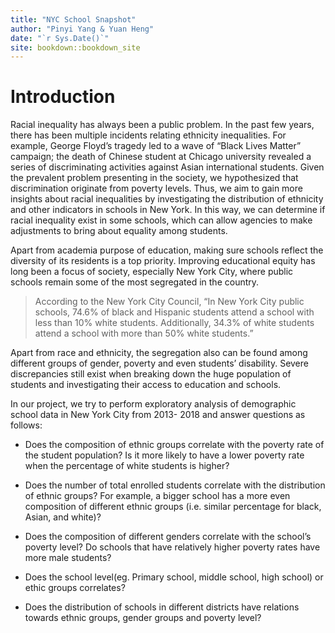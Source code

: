 ```yaml
--- 
title: "NYC School Snapshot"
author: "Pinyi Yang & Yuan Heng"
date: "`r Sys.Date()`"
site: bookdown::bookdown_site
---
```


# Introduction
Racial inequality has always been a public problem. In the past few years, there has been multiple incidents relating ethnicity inequalities. For example, George Floyd's tragedy led to a wave of "Black Lives Matter" campaign; the death of Chinese student at Chicago university revealed a series of discriminating activities against Asian international students. Given the prevalent problem presenting in the society, we hypothesized that discrimination originate from poverty levels. Thus, we aim to gain more insights about racial inequalities by investigating the distribution of ethnicity and other indicators in schools in New York. In this way, we can determine if racial inequality exist in some schools, which can allow agencies to make adjustments to bring about equality among students.

Apart from academia purpose of education, making sure schools reflect the diversity of its residents is a top priority. Improving educational equity has long been a focus of society, especially New York City, where public schools remain some of the most segregated in the country. 

> According to the New York City Council, "In New York City public schools, 74.6% of black and Hispanic students attend a school with less than 10% white students. Additionally, 34.3% of white students attend a school with more than 50% white students."

Apart from race and ethnicity, the segregation also can be found among different groups of gender, poverty and even students' disability. Severe discrepancies still exist when breaking down the huge population of students and investigating their access to education and schools. 

In our project, we try to perform exploratory analysis of demographic school data in New York City from 2013- 2018 and answer questions as follows:

* Does the composition of ethnic groups correlate with the poverty rate of the student population? Is it more likely to have a lower poverty rate when the percentage of white students is higher?

* Does the number of total enrolled students correlate with the distribution of ethnic groups? For example, a bigger school has a more even composition of different ethnic groups (i.e. similar percentage for black, Asian, and white)?

* Does the composition of different genders correlate with the school’s poverty level? Do schools that have relatively higher poverty rates have more male students?

* Does the school level(eg. Primary school, middle school, high school) or ethic groups correlates?

* Does the distribution of schools in different districts have relations towards ethnic groups, gender groups and poverty level?
